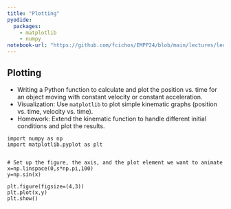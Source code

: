```yaml
---
title: "Plotting"
pyodide:
  packages:
    - matplotlib
    - numpy
notebook-url: "https://github.com/fcichos/EMPP24/blob/main/lectures/lecture01/01-lecture01.ipynb"
---
```


## Plotting
  - Writing a Python function to calculate and plot the position vs. time for an object moving with constant velocity or constant acceleration.
  - Visualization: Use `matplotlib` to plot simple kinematic graphs (position vs. time, velocity vs. time).
  - Homework: Extend the kinematic function to handle different initial conditions and plot the results.


```pyodide
import numpy as np
import matplotlib.pyplot as plt


# Set up the figure, the axis, and the plot element we want to animate
x=np.linspace(0,s*np.pi,100)
y=np.sin(x)

plt.figure(figsize=(4,3))
plt.plot(x,y)
plt.show()

```
